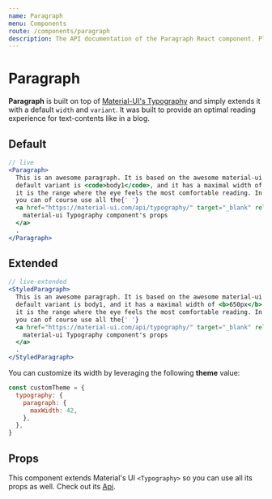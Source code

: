 ```yaml
---
name: Paragraph
menu: Components
route: /components/paragraph
description: The API documentation of the Paragraph React component. Play around with demos and check out its props.
---
```



# Paragraph

**Paragraph** is built on top of [Material-UI's Typography](https://material-ui.com/components/typography/) and simply
extends it with a default `width` and `variant`. It was built to provide an optimal reading experience for text-contents
like in a blog.

## Default

```jsx
// live
<Paragraph>
  This is an awesome paragraph. It is based on the awesome material-ui Typography component. Its
  default variant is <code>body1</code>, and it has a maximal width of <b>650px</b>. According to awesome studies,
  it is the range where the eye feels the most comfortable reading. In addition to its variant,
  you can of course use all the{' '}
  <a href="https://material-ui.com/api/typography/" target="_blank" rel="noreferrer noopener">
    material-ui Typography component's props
  </a>
  .
</Paragraph>
```

## Extended

```jsx
// live-extended
<StyledParagraph>
  This is an awesome paragraph. It is based on the awesome material-ui Typography component. Its
  default variant is body1, and it has a maximal width of <b>650px</b>. According to awesome studies,
  it is the range where the eye feels the most comfortable reading. In addition to its variant,
  you can of course use all the{' '}
  <a href="https://material-ui.com/api/typography/" target="_blank" rel="noreferrer noopener">
    material-ui Typography component's props
  </a>
  .
</StyledParagraph>
```

You can customize its width by leveraging the following **theme** value:

```jsx
const customTheme = {
  typography: {
    paragraph: {
      maxWidth: 42,
    },
  },
}
```

## Props

This component extends Material's UI `<Typography>` so you can use all its props as well. Check out its [Api](https://material-ui.com/api/typography/).

<Props of="Paragraph"/>
